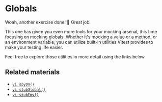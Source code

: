 # Globals

<EpicVideo url="https://www.epicweb.dev/workshops/mocking-techniques-in-vitest/globals/recap-of-globals" />

Woah, another exercise done! :tada: Great job.

This one has given you even more tools for your mocking arsenal, this time focusing on mocking globals. Whether it's mocking a value or a method, or an environment variable, you can utilize built-in utilities Vitest provides to make your testing life easier.

Feel free to explore those utilities in more detail using the links below.

## Related materials

- [`vi.spyOn()`](https://vitest.dev/api/vi.html#vi-spyon)
- [`vi.stubGlobal()`](https://vitest.dev/api/vi.html#vi-stubglobal)
- [`vi.stubEnv()`](https://vitest.dev/api/vi.html#vi-stubenv)
